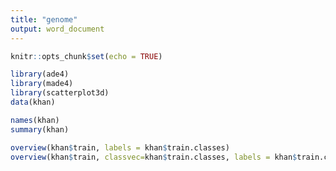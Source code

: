 ```yaml
---
title: "genome"
output: word_document
---
```


```r
knitr::opts_chunk$set(echo = TRUE)
```

```r
library(ade4)
library(made4)
library(scatterplot3d)
data(khan)
```

```r
names(khan)
summary(khan)
```

```r
overview(khan$train, labels = khan$train.classes)
overview(khan$train, classvec=khan$train.classes, labels = khan$train.classes)
```

